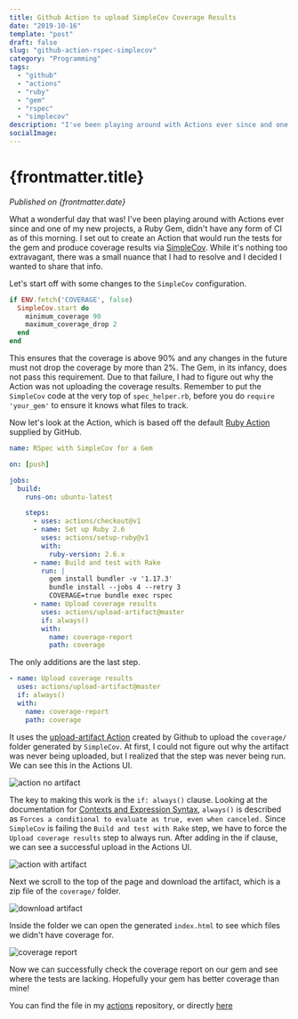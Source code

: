 ```yaml
---
title: Github Action to upload SimpleCov Coverage Results
date: "2019-10-16"
template: "post"
draft: false
slug: "github-action-rspec-simplecov"
category: "Programming"
tags:
  - "github"
  - "actions"
  - "ruby"
  - "gem"
  - "rspec"
  - "simplecov"
description: "I've been playing around with Actions ever since and one of my new projects, a Ruby Gem, didn't have any form of CI as of this morning. I set out to create an Action that would run the tests for the gem and produce coverage results via SimpleCov."
socialImage:
---
```



# {frontmatter.title}

<PublishedOnOldBlog />

_Published on {frontmatter.date}_

<Tweet id="1162823584684732416" />

What a wonderful day that was! I've been playing around with Actions ever since and one of my new projects, a Ruby Gem,
didn't have any form of CI as of this morning. I set out to create an Action that would run the tests for the gem and
produce coverage results via [SimpleCov](https://github.com/colszowka/simplecov). While it's nothing too extravagant, there was a small nuance that I had to
resolve and I decided I wanted to share that info.

Let's start off with some changes to the `SimpleCov` configuration.

```ruby
if ENV.fetch('COVERAGE', false)
  SimpleCov.start do
    minimum_coverage 90
    maximum_coverage_drop 2
  end
end
```

This ensures that the coverage is above 90% and any changes in the future must not drop the coverage by more than 2%.
The Gem, in its infancy, does not pass this requirement. Due to that failure, I had to figure out why the Action was not
uploading the coverage results. Remember to put the `SimpleCov` code at the very top of `spec_helper.rb`, before you do
`require 'your_gem'` to ensure it knows what files to track.

Now let's look at the Action, which is based off the default [Ruby Action](https://github.com/actions/starter-workflows/blob/master/ci/ruby.yml) supplied by GitHub.

```yaml
name: RSpec with SimpleCov for a Gem

on: [push]

jobs:
  build:
    runs-on: ubuntu-latest

    steps:
      - uses: actions/checkout@v1
      - name: Set up Ruby 2.6
        uses: actions/setup-ruby@v1
        with:
          ruby-version: 2.6.x
      - name: Build and test with Rake
        run: |
          gem install bundler -v '1.17.3'
          bundle install --jobs 4 --retry 3
          COVERAGE=true bundle exec rspec
      - name: Upload coverage results
        uses: actions/upload-artifact@master
        if: always()
        with:
          name: coverage-report
          path: coverage
```

The only additions are the last step.

```yaml
- name: Upload coverage results
  uses: actions/upload-artifact@master
  if: always()
  with:
    name: coverage-report
    path: coverage
```

It uses the [upload-artifact Action](https://github.com/actions/upload-artifact) created by Github to upload the `coverage/`
folder generated by `SimpleCov`. At first, I could not figure out why the artifact was never being uploaded, but I
realized that the step was never being run. We can see this in the Actions UI.

![action no artifact](/post_images/action_no_artifact.png)

The key to making this work is the `if: always()` clause. Looking at the documentation for
[Contexts and Expression Syntax](https://help.github.com/en/articles/contexts-and-expression-syntax-for-github-actions#always), `always()` is described as `Forces a conditional to evaluate as true, even when canceled.`
Since `SimpleCov` is failing the `Build and test with Rake` step, we have to force the `Upload coverage results` step to
always run. After adding in the if clause, we can see a successful upload in the Actions UI.

![action with artifact](/post_images/action_with_artifact.png)

Next we scroll to the top of the page and download the artifact, which is a zip file of the `coverage/` folder.

![download artifact](/post_images/download_artifact.png)

Inside the folder we can open the generated `index.html` to see which files we didn't have coverage for.

![coverage report](/post_images/coverage_report.png)

Now we can successfully check the coverage report on our gem and see where the tests are lacking. Hopefully your gem has
better coverage than mine!

You can find the file in my [actions](https://github.com/jer-k/actions) repository, or directly [here](https://github.com/jer-k/actions/blob/master/rspec-with-simplecov-for-gem.yml)
